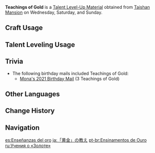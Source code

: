 {{Item Infobox
|id          = 104316
|image       = Item Teachings of Gold.png
|type        = Talent Level-Up Materials
|group2       = Talent Books
|invCategory = Character Development Items
|group       = Gold Books
|rarity      = 2
|description = Gold is the symbol of the land of Geo.<br />Gold is the blood that flows deep within Liyue's veins, the muscle that makes up Liyue's beating heart, and the bones that make Liyue stand proud.
|day1        = Wednesday
|day2        = Saturday
|day3        = Sunday
|source1     = Taishan Mansion
|source2     = [[Parametric Transformer]]
|source3     = [[Chests]]
}}
'''Teachings of Gold''' is a [[Talent Level-Up Material]] obtained from [[Taishan Mansion]] on Wednesday, Saturday, and Sunday.

==Craft Usage==
{{Craft Usage}}

==Talent Leveling Usage==
{{Talent Leveling Usage}}

==Trivia==
*The following birthday mails included Teachings of Gold:
**[[Birthday/Mona#An Auspicious Day!|Mona's 2021 Birthday Mail]] (3 Teachings of Gold)

==Other Languages==
{{Other Languages
|en      = Teachings of Gold
|zhs     = 「黄金」的教导
|zhs_rm  = "Huángjīn" de Jiàodǎo
|zht     = 「黃金」的教導
|zht_rm  = "Huángjīn" de Jiàodǎo
|zh_tl   = 
|ja      = 「黄金」の教え
|ja_rm   = "Ougon" no Oshie
|ja_tl   = 
|ko      = 「황금」의 가르침
|ko_rm   = "Hwanggeum"-ui Gareuchim
|ko_tl   = Teachings of "Gold"
|es      = Enseñanzas del oro
|es_tl   = Teachings of Gold
|fr      = Enseignement de l'Or
|fr_tl   = Teaching of Gold
|ru      = Учения о «Золоте»
|ru_tl   = 
|th      = Teachings of "Gold"
|vi      = Bài Giảng Của "Hoàng Kim"
|vi_tl   = 
|de      = Lehren des „Golds“
|de_tl   = Teachings of "Gold"
|id      = Teachings of "Gold"
|pt      = Ensinamentos de Ouro
|pt_tl   = Teachings of Gold
}}

==Change History==
{{Change History|1.0}}

==Navigation==
{{Development Item Navbox|type=Character Talent Materials}}

[[es:Enseñanzas del oro]]
[[ja:「黄金」の教え]]
[[pt-br:Ensinamentos de Ouro]]
[[ru:Учения о «Золоте»]]